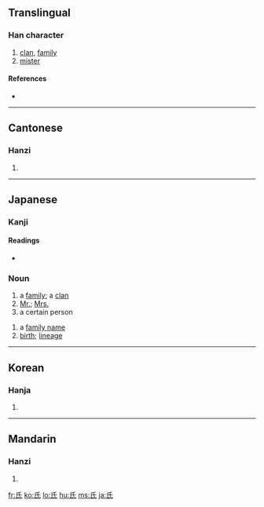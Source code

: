 ==Translingual==
{{Han stroke|[[Image:氏-order.gif]]}}

===Han character===
{{Han char|rn=83|rad=氏|as=00|sn=4|four=7274<sub>0</sub>|canj=竹女心 (HVP)}}

# [[clan]], [[family]]
# [[mister]]

====References====
* {{Han ref|kx=0597.180|dkj=17026|dj=0988.300|hdz=32130.010|uh=6C0F|ud=27663|bh=A4F3|bd=42227}}

----

==Cantonese==

===Hanzi===
{{yue-hanzi|jyut=[[si6]], [[zi1]]|y=[[si6]], [[ji1]]}}

# {{defn|Cantonese}}

----

==Japanese==

===Kanji===
{{ja-kanji|rs=氏00|grade=4}}

====Readings====
* {{ja-readings|on=[[し]] (shi)
|kun=[[うじ]] (uji)
}}

===Noun===
{{ja-noun|k|hira=し|rom=shi}}

# a [[family]]; a [[clan]]
# [[Mr.]]; [[Mrs.]]
# a certain person
{{ja-noun|k|hira=うじ|rom=uji}}
# a [[family name]]
# [[birth]]; [[lineage]]

----

==Korean==

===Hanja===
{{ko-hanja|hangeul=[[씨]], [[지]]|eumhun=|rv=ssi, ji|mr=ssi, chi|y=ssi, ci}}

# {{defn|Korean}}

----

==Mandarin==

===Hanzi===
{{cmn-hanzi|pin=[[shì]] ([[shi4]]), [[zhī]] ([[zhi1]]), [[jīng]] ([[jing1]])|wg=shih<sup>4</sup>}}

# {{defn|Mandarin}}

[[fr:氏]]
[[ko:氏]]
[[lo:氏]]
[[hu:氏]]
[[ms:氏]]
[[ja:氏]]